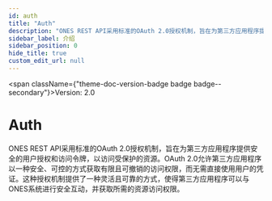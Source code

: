 ```yaml
---
id: auth
title: "Auth"
description: "ONES REST API采用标准的OAuth 2.0授权机制，旨在为第三方应用程序提供安全的用户授权和访问令牌，以访问受保护的资源。OAuth 2.0允许第三方应用程序以一种安全、可控的方式获取有限且可撤销的访问权限，而无需直接使用用户的凭证。这种授权机制提供了一种灵活且可靠的方式，使得第三方应用程序可以与ONES系统进行安全互动，并获取所需的资源访问权限。"
sidebar_label: 介绍
sidebar_position: 0
hide_title: true
custom_edit_url: null
---
```



<span className={"theme-doc-version-badge badge badge--secondary"}>Version: 2.0</span>

<h1 className={"openapi__heading"}>Auth</h1>



ONES REST API采用标准的OAuth 2.0授权机制，旨在为第三方应用程序提供安全的用户授权和访问令牌，以访问受保护的资源。OAuth 2.0允许第三方应用程序以一种安全、可控的方式获取有限且可撤销的访问权限，而无需直接使用用户的凭证。这种授权机制提供了一种灵活且可靠的方式，使得第三方应用程序可以与ONES系统进行安全互动，并获取所需的资源访问权限。


